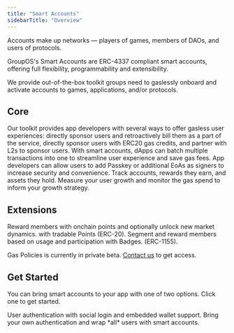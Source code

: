 ```yaml
---
title: "Smart Accounts"
sidebarTitle: "Overview"
---
```


Accounts make up networks — players of games, members of DAOs, and users of protocols.

GroupOS's Smart Accounts are ERC-4337 compliant smart accounts, offering full flexibility, programmability and extensibility.

We provide out-of-the-box toolkit groups need to gaslessly onboard and activate accounts to games, applications, and/or protocols.

## Core

<AccordionGroup>
  <Accordion title="Gas Credits">
    Our toolkit provides app developers with several ways to offer gasless user
    experiences: directly sponsor users and retroactively bill them as a part of
    the service, directly sponsor users with ERC20 gas credits, and partner with
    L2s to sponsor users.
  </Accordion>
  <Accordion title="Batch Transactions">
    With smart accounts, dApps can batch multiple transactions into one to
    streamline user experience and save gas fees.
  </Accordion>
  <Accordion title="Delegated Signers">
    App developers can allow users to add Passkey or additional EoAs as signers
    to increase security and convenience.
  </Accordion>
  <Accordion title="Directory">
    Track accounts, rewards they earn, and assets they hold.
  </Accordion>
  <Accordion title="Analytics">
    Measure your user growth and monitor the gas spend to inform your growth
    strategy.
  </Accordion>
</AccordionGroup>

## Extensions

<AccordionGroup>
  <Accordion title="Points">
    Reward members with onchain points and optionally unlock new market
    dynamics. with tradable Points (ERC-20).
  </Accordion>
  <Accordion title="Badges">
    Segment and reward members based on usage and participation with Badges.
    (ERC-1155).
  </Accordion>
</AccordionGroup>

Gas Policies is currently in private beta. [Contact us](https://twitter.com/0xstation) to get access.

## Get Started

You can bring smart accounts to your app with one of two options. Click one to get started.

<CardGroup cols={2}>
  <Card
    title="Auth Modal"
    icon="square-1"
    href="/accounts/smart-accounts/get-started/auth-modal"
  >
    User authentication with social login and embedded wallet support.
  </Card>
  <Card
    title="Smart Wrapper"
    icon="square-2"
    href="/accounts/smart-accounts/get-started/smart-wrapper"
  >
    Bring your own authentication and wrap *all* users with smart accounts.
  </Card>
</CardGroup>
